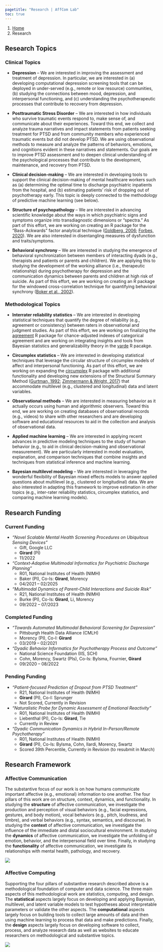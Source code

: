 ```yaml
---
pagetitle: "Research | AffCom Lab"
toc: true
---
```


```{=html}
<nav aria-label="breadcrumb">
  <ol class="breadcrumb">
    <li class="breadcrumb-item"><a href="index.html">Home</a></li>
    <li class="breadcrumb-item active" aria-current="page">Research</li>
  </ol>
</nav>
```

## Research Topics

### Clinical Topics

- **Depression** – We are interested in improving the assessment and treatment of depression. In particular, we are interested in (a) developing computational depression screening tools that can be deployed in under-served (e.g., remote or low resource) communities, (b) studying the connections between mood, depression, and interpersonal functioning, and (c) understanding the psychotherapeutic processes that contribute to recovery from depression.

- **Posttraumatic Stress Disorder** – We are interested in how individuals who survive traumatic events respond to, make sense of, and communicate about their experiences. Toward this end, we collect and analyze trauma narratives and impact statements from patients seeking treatment for PTSD and from community members who experienced traumatic events but did not develop PTSD. We are using observational methods to measure and analyze the patterns of behaviors, emotions, and cognitions evident in these narratives and statements. Our goals are to improve PTSD assessment and to deepen clinical understanding of the psychological processes that contribute to the development, maintenance, and recovery from PTSD.

- **Clinical decision-making** – We are interested in developing tools to support the clinical decision-making of mental healthcare workers such as (a) determining the optimal time to discharge psychiatric inpatients from the hospital, and (b) estimating patients' risk of dropping out of psychotherapy early. This topic is deeply connected to the methodology of predictive machine learning (see below).

- **Structure of psychopathology** – We are interested in advancing scientific knowledge about the ways in which psychiatric signs and symptoms organize into transdiagnostic dimensions or "spectra." As part of this effort, we are working on creating an R package for the "Bass-Ackwards" factor analytical technique ([Goldberg, 2006](https://doi.org/10/c9sqkd); [Forbes, 2020](https://osf.io/ksxwv/)). We are also interested in disentangling measures of dysfunction and traits/symptoms.

- **Behavioral synchrony** – We are interested in studying the emergence of behavioral synchronization between members of interacting dyads (e.g., therapists and patients or parents and children). We are applying this to studying the development of the working alliance (i.e., therapeutic relationship) during psychotherapy for depression and the communication dynamics between parents and children at high risk of suicide. As part of this effort, we are working on creating an R package for the windowed cross-correlation technique for quantifying behavioral synchrony ([Boker et al., 2002](https://doi.org/10/dzffkm)).

### Methodological Topics

- **Interrater reliability statistics** – We are interested in developing statistical techniques that quantify the degree of reliability (e.g., agreement or consistency) between raters in observational and judgment studies. As part of this effort, we are working on finalizing the [agreement](https://github.com/jmgirard/agreement) R package for chance-adjusted indexes of categorical agreement and are working on integrating insights and tools from Bayesian statistics and generalizability theory in the [varde](https://github.com/jmgirard/varde) R pacakge.

- **Circumplex statistics** – We are interested in developing statistical techniques that leverage the circular structure of circumplex models of affect and interpersonal functioning. As part of this effort, we are working on expanding the [circumplex](https://circumplex.jmgirard.com) R package with additional functionality and developing new extensions of the Structural Summary Method ([Gurtman, 1992](https://doi.org/10/dz63mw); [Zimmermann & Wright, 2017](https://doi.org/10/f9fz5d)) that accommodate multilevel (e.g., clustered and longitudinal) data and latent variables.

- **Observational methods** – We are interested in measuring behavior as it actually occurs using human and algorithmic observers. Toward this end, we are working on creating databases of observational records (e.g., videos) to share with other researchers and are developing software and educational resources to aid in the collection and analysis of observational data.

- **Applied machine learning** – We are interested in applying recent advances in predictive modeling techniques to the study of human behavior (e.g., to aid in clinical decision-making and observational measurement). We are particularly interested in model evaluation, explanation, and comparison techniques that combine insights and techniques from statistical inference and machine learning.

- **Bayesian multilevel modeling** – We are interested in leveraging the wonderful flexibility of Bayesian mixed effects models to answer applied questions about multilevel (e.g., clustered or longitudinal) data. We are also interested in adapting this framework to improve estimation in other topics (e.g., inter-rater reliability statistics, circumplex statistics, and comparing machine learning models).

## Research Funding

### Current Funding

- *"Novel Scalable Mental Health Screening Procedures on Ubiquitous Sensing Devices"*
    - Gift, Google LLC
    - **Girard** (PI)
    - 11/2022

- *"Context-Adaptive Multimodal Informatics for Psychiatric Discharge Planning"*
    - R01, National Institutes of Health (NIMH)
    - Baker (PI), Co-Is: **Girard**, Morency
    - 04/2021 – 02/2025
    
- *"Multimodal Dynamics of Parent-Child Interactions and Suicide Risk"*
    - R21, National Institutes of Health (NIMH)
    - Burke (PI), Co-Is: **Girard**, Li, Morency
    - 09/2022 – 07/2023

### Completed Funding

- *"Towards Automated Multimodal Behavioral Screening for Depression"*
    - Pittsburgh Health Data Alliance (CMLH)
    - Morency (PI), Co-I: **Girard**
    - 03/2019 – 02/2021
    
- *"Dyadic Behavior Informatics for Psychotherapy Process and Outcome"*
    - National Science Foundation (IIS, SCH)
    - Cohn, Morency, Swartz (PIs), Co-Is: Bylsma, Fournier, **Girard**
    - 09/2020 – 08/2022

### Pending Funding

- *"Patient-focused Prediction of Dropout from PTSD Treatment"*
    - R21, National Institutes of Health (NIMH)
    - **Girard** (PI), Co-I: Sprunger
    - Not Scored, Currently in Revision

- *"Naturalistic Probe for Dynamic Assessment of Emotional Reactivity"*
    - R01, National Institutes of Health (NIMH)
    - Liebenthal (PI), Co-Is: **Girard**, Tie 
    - Currently in Review
    
- *"Dyadic Communication Dynamics in Hybrid In-Person/Remote Psychotherapy"*
    - R01, National Institutes of Health (NIMH)
    - **Girard** (PI), Co-Is: Bylsma, Cohn, Ilardi, Morency, Swartz
    - Scored 39th Percentile, Currently in Revision (to resubmit in March)

## Research Framework

### Affective Communication

The substantive focus of our work is on how humans communicate important affective (e.g., emotional) information to one another. The four pillars of this work are on structure, context, dynamics, and functionality. In studying the **structure** of affective communication, we investigate the production and perception of visual behaviors (e.g., facial expressions, gestures, and body motion), vocal behaviors (e.g., pitch, loudness, and timbre), and verbal behaviors (e.g., syntax, semantics, and discourse). In studying the **context** of affective communication, we investigate the influence of the immediate and distal sociocultural environment. In studying the **dynamics** of affective communication, we investigate the unfolding of emotion, behavior, and the interpersonal field over time. Finally, in studying the **functionality** of affective communication, we investigate its relationships with mental health, pathology, and recovery.

![](./images/testb1.png)

### Affective Computing

Supporting the four pillars of substantive research described above is a methodological foundation of computer and data science. The three main aspects of this methodological work are statistics, computing, and design. The **statistical** aspects largely focus on developing and applying Bayesian, multilevel, and latent variable models to test hypotheses about interpretable parameters or validate the other aspects. The **computational** aspects largely focus on building tools to collect large amounts of data and then using machine learning to process that data and make predictions. Finally, the **design** aspects largely focus on developing software to collect, process, and analyze research data as well as websites to educate researchers on methodological and substantive topics.

![](./img/framework2.png)
